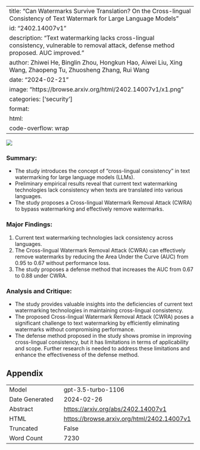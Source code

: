 
---
title: "Can Watermarks Survive Translation? On the Cross-lingual Consistency of Text Watermark for Large Language Models"
id: "2402.14007v1"
description: "Text watermarking lacks cross-lingual consistency, vulnerable to removal attack, defense method proposed. AUC improved."
author: Zhiwei He, Binglin Zhou, Hongkun Hao, Aiwei Liu, Xing Wang, Zhaopeng Tu, Zhuosheng Zhang, Rui Wang
date: "2024-02-21"
image: "https://browse.arxiv.org/html/2402.14007v1/x1.png"
categories: ['security']
format:
  html:
    code-overflow: wrap
---

![](https://browse.arxiv.org/html/2402.14007v1/x1.png)

### **Summary:**
- The study introduces the concept of "cross-lingual consistency" in text watermarking for large language models (LLMs).
- Preliminary empirical results reveal that current text watermarking technologies lack consistency when texts are translated into various languages.
- The study proposes a Cross-lingual Watermark Removal Attack (CWRA) to bypass watermarking and effectively remove watermarks.

### **Major Findings:**
1. Current text watermarking technologies lack consistency across languages.
2. The Cross-lingual Watermark Removal Attack (CWRA) can effectively remove watermarks by reducing the Area Under the Curve (AUC) from 0.95 to 0.67 without performance loss.
3. The study proposes a defense method that increases the AUC from 0.67 to 0.88 under CWRA.

### **Analysis and Critique:**
- The study provides valuable insights into the deficiencies of current text watermarking technologies in maintaining cross-lingual consistency.
- The proposed Cross-lingual Watermark Removal Attack (CWRA) poses a significant challenge to text watermarking by efficiently eliminating watermarks without compromising performance.
- The defense method proposed in the study shows promise in improving cross-lingual consistency, but it has limitations in terms of applicability and scope. Further research is needed to address these limitations and enhance the effectiveness of the defense method.

## Appendix

|          |          |
|----------|----------|
| Model     | gpt-3.5-turbo-1106       |
| Date Generated     | 2024-02-26       |
| Abstract | [https://arxiv.org/abs/2402.14007v1](https://arxiv.org/abs/2402.14007v1)        |
| HTML     | [https://browse.arxiv.org/html/2402.14007v1](https://browse.arxiv.org/html/2402.14007v1)       |
| Truncated       | False       |
| Word Count       | 7230       |